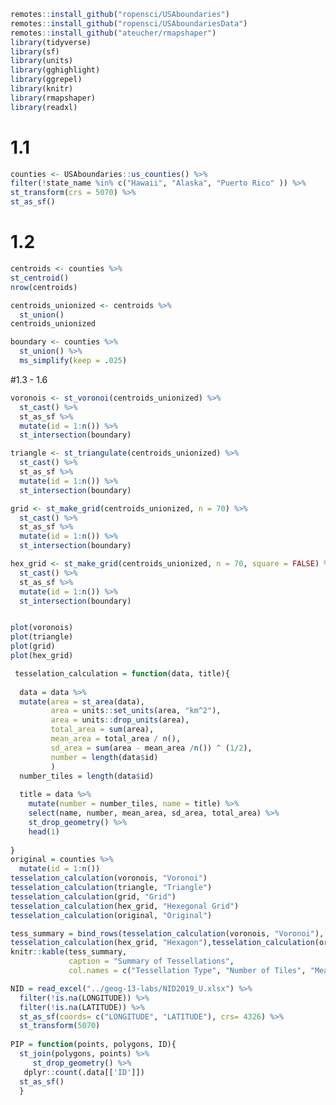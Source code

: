 ``` r
remotes::install_github("ropensci/USAboundaries")
remotes::install_github("ropensci/USAboundariesData")
remotes::install_github("ateucher/rmapshaper")
library(tidyverse)
library(sf)
library(units)
library(gghighlight)
library(ggrepel)
library(knitr)
library(rmapshaper)
library(readxl)

```

# 1.1 
```r

counties <- USAboundaries::us_counties() %>%
filter(!state_name %in% c("Hawaii", "Alaska", "Puerto Rico" )) %>%
st_transform(crs = 5070) %>%
st_as_sf()

```

# 1.2
```r

centroids <- counties %>%
st_centroid()
nrow(centroids)

centroids_unionized <- centroids %>%
  st_union()
centroids_unionized

boundary <- counties %>%
  st_union() %>%
  ms_simplify(keep = .025)
```

#1.3 - 1.6
```r

voronois <- st_voronoi(centroids_unionized) %>%
  st_cast() %>%
  st_as_sf %>%
  mutate(id = 1:n()) %>%
  st_intersection(boundary)

triangle <- st_triangulate(centroids_unionized) %>%
  st_cast() %>%
  st_as_sf %>%
  mutate(id = 1:n()) %>%
  st_intersection(boundary)

grid <- st_make_grid(centroids_unionized, n = 70) %>%
  st_cast() %>%
  st_as_sf %>%
  mutate(id = 1:n()) %>%
  st_intersection(boundary)

hex_grid <- st_make_grid(centroids_unionized, n = 70, square = FALSE) %>%
  st_cast() %>%
  st_as_sf %>%
  mutate(id = 1:n()) %>%
  st_intersection(boundary)


plot(voronois) 
plot(triangle)
plot(grid)
plot(hex_grid)
```

```r
 tesselation_calculation = function(data, title){
  
  data = data %>%
  mutate(area = st_area(data),
         area = units::set_units(area, "km^2"),
         area = units::drop_units(area),
         total_area = sum(area),
         mean_area = total_area / n(),
         sd_area = sum(area - mean_area /n()) ^ (1/2),
         number = length(data$id)
         ) 
  number_tiles = length(data$id)
  
  title = data %>%
    mutate(number = number_tiles, name = title) %>%
    select(name, number, mean_area, sd_area, total_area) %>%
    st_drop_geometry() %>%
    head(1)
  
}
original = counties %>%
  mutate(id = 1:n())
tesselation_calculation(voronois, "Voronoi")
tesselation_calculation(triangle, "Triangle")
tesselation_calculation(grid, "Grid")
tesselation_calculation(hex_grid, "Hexegonal Grid")
tesselation_calculation(original, "Original")

tess_summary = bind_rows(tesselation_calculation(voronois, "Voronoi"), tesselation_calculation(triangle, "Triangulation"), tesselation_calculation(grid, "Grid"),
tesselation_calculation(hex_grid, "Hexagon"),tesselation_calculation(original, "Original"))
knitr::kable(tess_summary,
             caption = "Summary of Tessellations",
             col.names = c("Tessellation Type", "Number of Tiles", "Mean Area", "Standard Deviation", "Total Area"))

```
```r

NID = read_excel("../geog-13-labs/NID2019_U.xlsx") %>% 
  filter(!is.na(LONGITUDE)) %>% 
  filter(!is.na(LATITUDE)) %>% 
  st_as_sf(coords= c("LONGITUDE", "LATITUDE"), crs= 4326) %>% 
  st_transform(5070)
  
PIP = function(points, polygons, ID){
  st_join(polygons, points) %>% 
     st_drop_geometry() %>%
   dplyr::count(.data[['ID']])
  st_as_sf()
  }


```
